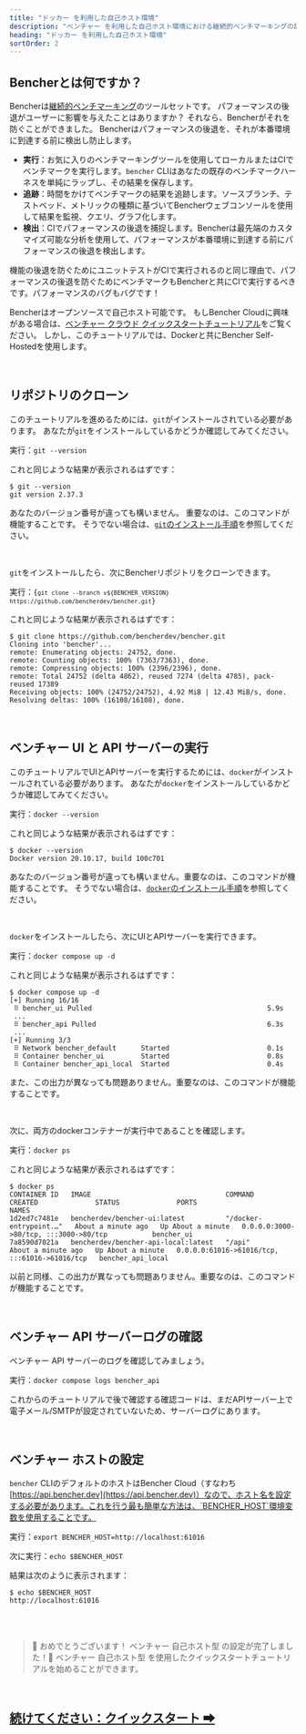 ```yaml
---
title: "ドッカー を利用した自己ホスト環境"
description: "ベンチャー を利用した自己ホスト環境における継続的ベンチマーキングの設定方法を学びましょう"
heading: "ドッカー を利用した自己ホスト環境"
sortOrder: 2
---
```



## Bencherとは何ですか？

Bencherは[継続的ベンチマーキング](/docs/ja/explanation/continuous-benchmarking/)のツールセットです。
パフォーマンスの後退がユーザーに影響を与えたことはありますか？
それなら、Bencherがそれを防ぐことができました。
Bencherはパフォーマンスの後退を、それが本番環境に到達する前に検出し防止します。

- **実行**：お気に入りのベンチマーキングツールを使用してローカルまたはCIでベンチマークを実行します。`bencher` CLIはあなたの既存のベンチマークハーネスを単純にラップし、その結果を保存します。
- **追跡**：時間をかけてベンチマークの結果を追跡します。ソースブランチ、テストベッド、メトリックの種類に基づいてBencherウェブコンソールを使用して結果を監視、クエリ、グラフ化します。
- **検出**：CIでパフォーマンスの後退を捕捉します。Bencherは最先端のカスタマイズ可能な分析を使用して、パフォーマンスが本番環境に到達する前にパフォーマンスの後退を検出します。

機能の後退を防ぐためにユニットテストがCIで実行されるのと同じ理由で、パフォーマンスの後退を防ぐためにベンチマークもBencherと共にCIで実行するべきです。パフォーマンスのバグもバグです！

Bencherはオープンソースで自己ホスト可能です。
もしBencher Cloudに興味がある場合は、[ベンチャー クラウド クイックスタートチュートリアル](/docs/ja/tutorial/quick-start/)をご覧ください。
しかし、このチュートリアルでは、Dockerと共にBencher Self-Hostedを使用します。

<br />

## リポジトリのクローン

このチュートリアルを進めるためには、`git`がインストールされている必要があります。
あなたが`git`をインストールしているかどうか確認してみてください。

実行：`git --version`

これと同じような結果が表示されるはずです：

```
$ git --version
git version 2.37.3
```

あなたのバージョン番号が違っても構いません。
重要なのは、このコマンドが機能することです。
そうでない場合は、[`git`のインストール手順](https://git-scm.com/book/en/v2/Getting-Started-Installing-Git)を参照してください。

<br />

`git`をインストールしたら、次にBencherリポジトリをクローンできます。

実行：<code>{`git clone --branch v${BENCHER_VERSION} https://github.com/bencherdev/bencher.git`}</code>

これと同じような結果が表示されるはずです：

```
$ git clone https://github.com/bencherdev/bencher.git
Cloning into 'bencher'...
remote: Enumerating objects: 24752, done.
remote: Counting objects: 100% (7363/7363), done.
remote: Compressing objects: 100% (2396/2396), done.
remote: Total 24752 (delta 4862), reused 7274 (delta 4785), pack-reused 17389
Receiving objects: 100% (24752/24752), 4.92 MiB | 12.43 MiB/s, done.
Resolving deltas: 100% (16108/16108), done.
```

<br />

## ベンチャー UI と API サーバーの実行

このチュートリアルでUIとAPIサーバーを実行するためには、`docker`がインストールされている必要があります。
あなたが`docker`をインストールしているかどうか確認してみてください。

実行：`docker --version`

これと同じような結果が表示されるはずです：

```
$ docker --version
Docker version 20.10.17, build 100c701
```

あなたのバージョン番号が違っても構いません。重要なのは、このコマンドが機能することです。
そうでない場合は、[`docker`のインストール手順](https://docs.docker.com/get-docker/)を参照してください。

<br />

`docker`をインストールしたら、次にUIとAPIサーバーを実行できます。

実行：`docker compose up -d`

これと同じような結果が表示されるはずです：

```
$ docker compose up -d
[+] Running 16/16
 ⠿ bencher_ui Pulled                                           5.9s
 ...
 ⠿ bencher_api Pulled                                          6.3s
 ...
[+] Running 3/3
 ⠿ Network bencher_default      Started                        0.1s
 ⠿ Container bencher_ui         Started                        0.8s
 ⠿ Container bencher_api_local  Started                        0.4s
```

また、この出力が異なっても問題ありません。重要なのは、このコマンドが機能することです。

<br />

次に、両方のdockerコンテナーが実行中であることを確認します。

実行：`docker ps`

これと同じような結果が表示されるはずです：

```
$ docker ps
CONTAINER ID   IMAGE                                 COMMAND                  CREATED              STATUS              PORTS                                           NAMES
1d2ed7c7481e   bencherdev/bencher-ui:latest          "/docker-entrypoint.…"   About a minute ago   Up About a minute   0.0.0.0:3000->80/tcp, :::3000->80/tcp           bencher_ui
7a8590d7021a   bencherdev/bencher-api-local:latest   "/api"                   About a minute ago   Up About a minute   0.0.0.0:61016->61016/tcp, :::61016->61016/tcp   bencher_api_local
```

以前と同様、この出力が異なっても問題ありません。重要なのは、このコマンドが機能することです。

<br />

## ベンチャー API サーバーログの確認

ベンチャー API サーバーのログを確認してみましょう。

実行：`docker compose logs bencher_api`

これからのチュートリアルで後で確認する確認コードは、まだAPIサーバー上で電子メール/SMTPが設定されていないため、サーバーログにあります。

<br />

## ベンチャー ホストの設定

`bencher` CLIのデフォルトのホストはBencher Cloud（すなわち [https://api.bencher.dev](https://api.bencher.dev)）なので、ホスト名を設定する必要があります。これを行う最も簡単な方法は、`BENCHER_HOST`環境変数を使用することです。

実行：`export BENCHER_HOST=http://localhost:61016`

次に実行：`echo $BENCHER_HOST`

結果は次のように表示されます：

```
$ echo $BENCHER_HOST
http://localhost:61016
```

<br />
<br />

> 🐰 おめでとうございます！ ベンチャー 自己ホスト型 の設定が完了しました！🎉
> ベンチャー 自己ホスト型 を使用したクイックスタートチュートリアルを始めることができます。

<br />

<h2><a href="/docs/ja/tutorial/quick-start">続けてください：クイックスタート ➡</a></h2>
